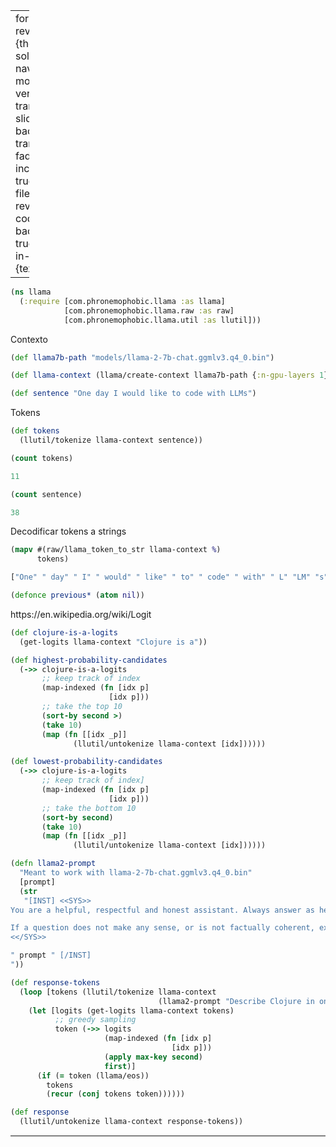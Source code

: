 
---
format:
  revealjs: {theme: solarized, navigation-mode: vertical, transition: slide, background-transition: fade, incremental: true, output-file: llama-revealjs.html}
code-block-background: true
include-in-header: {text: '<link rel = "icon" href = "data:," />'}

---
<style></style><style>.printedClojure .sourceCode {
  background-color: transparent;
  border-style: none;
}
</style>
<script src="llama-revealjs_files/md-default0.js" type="text/javascript"></script><script src="llama-revealjs_files/md-default1.js" type="text/javascript"></script>

::: {.sourceClojure}
```clojure
(ns llama
  (:require [com.phronemophobic.llama :as llama]
            [com.phronemophobic.llama.raw :as raw]
            [com.phronemophobic.llama.util :as llutil]))
```
:::


Contexto


::: {.sourceClojure}
```clojure
(def llama7b-path "models/llama-2-7b-chat.ggmlv3.q4_0.bin")
```
:::



::: {.sourceClojure}
```clojure
(def llama-context (llama/create-context llama7b-path {:n-gpu-layers 1}))
```
:::



::: {.sourceClojure}
```clojure
(def sentence "One day I would like to code with LLMs")
```
:::


Tokens


::: {.sourceClojure}
```clojure
(def tokens
  (llutil/tokenize llama-context sentence))
```
:::



::: {.sourceClojure}
```clojure
(count tokens)
```
:::



::: {.printedClojure}
```clojure
11

```
:::



::: {.sourceClojure}
```clojure
(count sentence)
```
:::



::: {.printedClojure}
```clojure
38

```
:::


Decodificar tokens a strings


::: {.sourceClojure}
```clojure
(mapv #(raw/llama_token_to_str llama-context %)
      tokens)
```
:::



::: {.printedClojure}
```clojure
["One" " day" " I" " would" " like" " to" " code" " with" " L" "LM" "s"]

```
:::



::: {.sourceClojure}
```clojure
(defonce previous* (atom nil))
```
:::


https://en.wikipedia.org/wiki/Logit


::: {.sourceClojure}
```clojure
(def clojure-is-a-logits
  (get-logits llama-context "Clojure is a"))
```
:::



::: {.sourceClojure}
```clojure
(def highest-probability-candidates
  (->> clojure-is-a-logits
       ;; keep track of index
       (map-indexed (fn [idx p]
                      [idx p]))
       ;; take the top 10
       (sort-by second >)
       (take 10)
       (map (fn [[idx _p]]
              (llutil/untokenize llama-context [idx])))))
```
:::



::: {.sourceClojure}
```clojure
(def lowest-probability-candidates
  (->> clojure-is-a-logits
       ;; keep track of index]
       (map-indexed (fn [idx p]
                      [idx p]))
       ;; take the bottom 10
       (sort-by second)
       (take 10)
       (map (fn [[idx _p]]
              (llutil/untokenize llama-context [idx])))))
```
:::



::: {.sourceClojure}
```clojure
(defn llama2-prompt
  "Meant to work with llama-2-7b-chat.ggmlv3.q4_0.bin"
  [prompt]
  (str
   "[INST] <<SYS>>
You are a helpful, respectful and honest assistant. Always answer as helpfully as possible, while being safe.  Your answers should not include any harmful, unethical, racist, sexist, toxic, dangerous, or illegal content. Please ensure that your responses are socially unbiased and positive in nature.

If a question does not make any sense, or is not factually coherent, explain why instead of answering something not correct. If you don't know the answer to a question, please don't share false information.
<</SYS>>

" prompt " [/INST]
"))
```
:::



::: {.sourceClojure}
```clojure
(def response-tokens
  (loop [tokens (llutil/tokenize llama-context
                                 (llama2-prompt "Describe Clojure in one sentence."))]
    (let [logits (get-logits llama-context tokens)
          ;; greedy sampling
          token (->> logits
                     (map-indexed (fn [idx p]
                                    [idx p]))
                     (apply max-key second)
                     first)]
      (if (= token (llama/eos))
        tokens
        (recur (conj tokens token))))))
```
:::



::: {.sourceClojure}
```clojure
(def response
  (llutil/untokenize llama-context response-tokens))
```
:::



```{=html}
<div style="background-color:grey;height:2px;width:100%;"></div>
```



```{=html}
<div></div>
```
